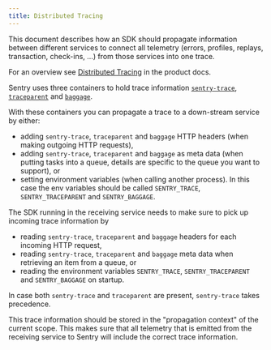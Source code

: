 ```yaml
---
title: Distributed Tracing
---
```


This document describes how an SDK should propagate information between different services to connect all telemetry (errors, profiles, replays, transaction, check-ins, ...) from those services into one trace.

For an overview see [Distributed Tracing](https://docs.sentry.io/product/performance/distributed-tracing/) in the product docs.

Sentry uses three containers to hold trace information [`sentry-trace`](/sdk/performance/#header-sentry-trace), [`traceparent`](/sdk/performance/#header-traceparent) and [`baggage`](/sdk/performance/dynamic-sampling-context/#baggage-header).

With these containers you can propagate a trace to a down-stream service by either:
- adding `sentry-trace`, `traceparent` and `baggage` HTTP headers (when making outgoing HTTP requests),
- adding `sentry-trace`, `traceparent` and `baggage` as meta data (when putting tasks into a queue, details are specific to the queue you want to support), or
- setting environment variables (when calling another process). In this case the env variables should be called `SENTRY_TRACE`, `SENTRY_TRACEPARENT` and `SENTRY_BAGGAGE`.

The SDK running in the receiving service needs to make sure to pick up incoming trace information by
- reading `sentry-trace`, `traceparent` and `baggage` headers for each incoming HTTP request,
- reading `sentry-trace`, `traceparent` and `baggage` meta data when retrieving an item from a queue, or
- reading the environment variables `SENTRY_TRACE`, `SENTRY_TRACEPARENT` and `SENTRY_BAGGAGE` on startup.

In case both `sentry-trace` and `traceparent` are present, `sentry-trace` takes precedence.

This trace information should be stored in the "propagation context" of the current scope. This makes sure that all telemetry that is emitted from the receiving service to Sentry will include the correct trace information.
